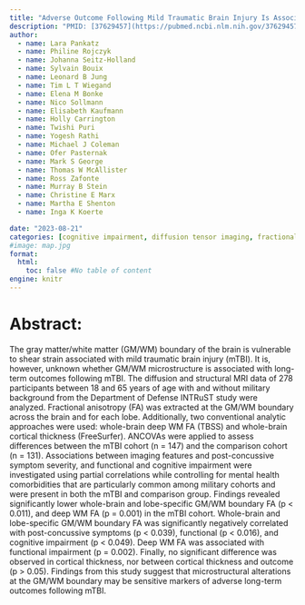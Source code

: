 ```yaml
---
title: "Adverse Outcome Following Mild Traumatic Brain Injury Is Associated with Microstructure Alterations at the Gray and White Matter Boundary"
description: "PMID: [37629457](https://pubmed.ncbi.nlm.nih.gov/37629457/){target='_blank'}    DOI: [10.3390/jcm12165415](https://doi.org/10.3390/jcm12165415){target='_blank'}"
author:
  - name: Lara Pankatz
  - name: Philine Rojczyk
  - name: Johanna Seitz-Holland
  - name: Sylvain Bouix
  - name: Leonard B Jung
  - name: Tim L T Wiegand
  - name: Elena M Bonke
  - name: Nico Sollmann
  - name: Elisabeth Kaufmann
  - name: Holly Carrington
  - name: Twishi Puri
  - name: Yogesh Rathi
  - name: Michael J Coleman
  - name: Ofer Pasternak
  - name: Mark S George
  - name: Thomas W McAllister
  - name: Ross Zafonte
  - name: Murray B Stein
  - name: Christine E Marx
  - name: Martha E Shenton
  - name: Inga K Koerte

date: "2023-08-21"
categories: [cognitive impairment, diffusion tensor imaging, fractional anisotropy, magnetic resonance imaging, mild traumatic brain injury, post-concussion symptoms]
#image: map.jpg
format:
  html:
    toc: false #No table of content
engine: knitr
---
```


# Abstract:

The gray matter/white matter (GM/WM) boundary of the brain is vulnerable to shear strain associated with mild traumatic brain injury (mTBI). It is, however, unknown whether GM/WM microstructure is associated with long-term outcomes following mTBI. The diffusion and structural MRI data of 278 participants between 18 and 65 years of age with and without military background from the Department of Defense INTRuST study were analyzed. Fractional anisotropy (FA) was extracted at the GM/WM boundary across the brain and for each lobe. Additionally, two conventional analytic approaches were used: whole-brain deep WM FA (TBSS) and whole-brain cortical thickness (FreeSurfer). ANCOVAs were applied to assess differences between the mTBI cohort (n = 147) and the comparison cohort (n = 131). Associations between imaging features and post-concussive symptom severity, and functional and cognitive impairment were investigated using partial correlations while controlling for mental health comorbidities that are particularly common among military cohorts and were present in both the mTBI and comparison group. Findings revealed significantly lower whole-brain and lobe-specific GM/WM boundary FA (p < 0.011), and deep WM FA (p = 0.001) in the mTBI cohort. Whole-brain and lobe-specific GM/WM boundary FA was significantly negatively correlated with post-concussive symptoms (p < 0.039), functional (p < 0.016), and cognitive impairment (p < 0.049). Deep WM FA was associated with functional impairment (p = 0.002). Finally, no significant difference was observed in cortical thickness, nor between cortical thickness and outcome (p > 0.05). Findings from this study suggest that microstructural alterations at the GM/WM boundary may be sensitive markers of adverse long-term outcomes following mTBI.
        